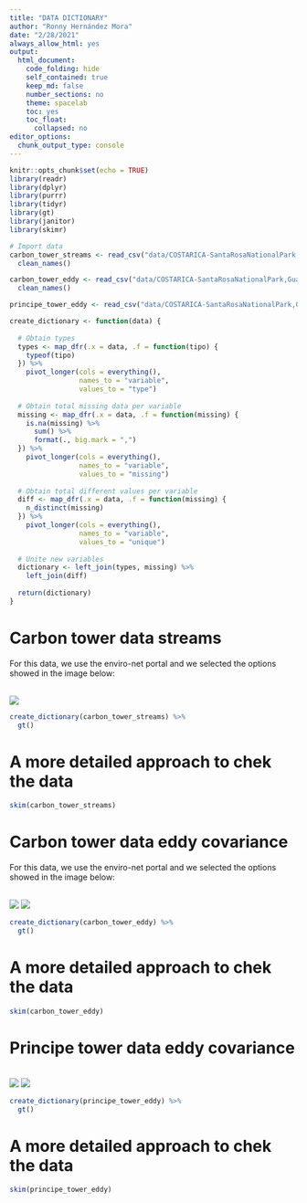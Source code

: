 ```yaml
---
title: "DATA DICTIONARY"
author: "Ronny Hernández Mora"
date: "2/28/2021"
always_allow_html: yes
output:
  html_document:
    code_folding: hide
    self_contained: true
    keep_md: false
    number_sections: no
    theme: spacelab
    toc: yes
    toc_float:
      collapsed: no
editor_options:
  chunk_output_type: console
---
```


```r
knitr::opts_chunk$set(echo = TRUE)
library(readr)
library(dplyr)
library(purrr)
library(tidyr)
library(gt)
library(janitor)
library(skimr)

# Import data
carbon_tower_streams <- read_csv("data/COSTARICA-SantaRosaNationalPark,Guanacaste_CarbonTower(New)_Streams_Streams(12345)_20181228_20190128.csv") %>% 
  clean_names()

carbon_tower_eddy <- read_csv("data/COSTARICA-SantaRosaNationalPark,Guanacaste_CarbonTower(New)_EddyCo._CampbellCR3000(1)_20130607_20190512.csv") %>% 
  clean_names()

principe_tower_eddy <- read_csv("data/COSTARICA-SantaRosaNationalPark,Guanacaste_PrincipeTower(New)_EddyCo._CampbellCR3000(2)_20151213_20190622.csv")
```


```r
create_dictionary <- function(data) {
  
  # Obtain types
  types <- map_dfr(.x = data, .f = function(tipo) {
    typeof(tipo)
  }) %>% 
    pivot_longer(cols = everything(), 
                 names_to = "variable",
                 values_to = "type")
  
  # Obtain total missing data per variable
  missing <- map_dfr(.x = data, .f = function(missing) {
    is.na(missing) %>% 
      sum() %>% 
      format(., big.mark = ",")
  }) %>% 
    pivot_longer(cols = everything(), 
                 names_to = "variable",
                 values_to = "missing")
  
  # Obtain total different values per variable
  diff <- map_dfr(.x = data, .f = function(missing) {
    n_distinct(missing)
  }) %>% 
    pivot_longer(cols = everything(), 
                 names_to = "variable", 
                 values_to = "unique")
  
  # Unite new variables
  dictionary <- left_join(types, missing) %>% 
    left_join(diff)
  
  return(dictionary)
}
```

# Carbon tower data streams

For this data, we use the enviro-net portal and we selected the options showed
in the image below:

<br>
![](img/carbon_tower_streams.png)
</br>

```r
create_dictionary(carbon_tower_streams) %>% 
  gt()
```

# A more detailed approach to chek the data

```r
skim(carbon_tower_streams)
```

# Carbon tower data eddy covariance

For this data, we use the enviro-net portal and we selected the options showed
in the image below:

<br>
![](img/carbon_tower_eddy_1.png)
![](img/carbon_tower_eddy_2.png)
</br>

```r
create_dictionary(carbon_tower_eddy) %>% 
  gt()
```

# A more detailed approach to chek the data

```r
skim(carbon_tower_eddy)
```

# Principe tower data eddy covariance

<br>
![](img/principe_1.png)
![](img/principe_2.png)
</br>

```r
create_dictionary(principe_tower_eddy) %>% 
  gt()
```

# A more detailed approach to chek the data

```r
skim(principe_tower_eddy)
```